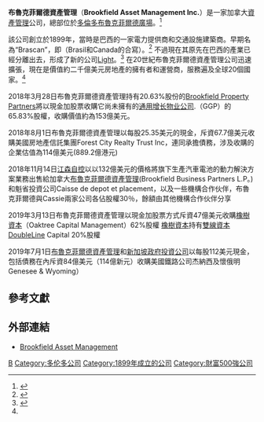 {{Infobox company
| name             = 布魯克菲爾德資產管理<br />Brookfield Asset Management, Inc.
| logo             = [[File:Brookfield_Asset_Management_logo.svg|center]]
| type             = [[上市公司|上市公司]]
| traded_as        = {{TSX|BAM.A}}<br>{{NYSE|BAM}}<br>{{Euronext|BAMA}}<br>[[S&P/TSX_60|S&P/TSX 60成分]]
| foundation       = 1899
| founder          = [[威廉·麥肯齊_(鐵路企業家)|威廉·麥肯齊]]<br> [[弗雷德里克·斯塔克·皮爾森|弗雷德里克·斯塔克·皮爾森]]
| location_city    = [[多倫多|多倫多]][[布魯克菲爾德廣場_(多倫多)|布魯克菲爾德廣場]]
| location_country = [[加拿大|加拿大]]
| location         =
| locations        =
| area_served      = 全球
| key_people       = Frank J. McKenna<ref>{{cite news| url = http://quotes.wsj.com/BAM/company-people| title = Company Overview| publisher = [[Wall_Street_Journal|Wall Street Journal]]| accessdate = December 2, 2013| archive-date = 2019-05-22| archive-url = https://web.archive.org/web/20190522114056/https://quotes.wsj.com/BAM/company-people| dead-url = no}}</ref><br><small>（董事長）</small><br>J. Bruce Flatt<ref name="James Flatt">{{cite web| url = http://investing.businessweek.com/research/stocks/people/person.asp?personId=511370&ticker=BAM/A:CN| title = James Flatt: Executive Profile & Biography| publisher = [[Bloomberg_Businessweek|Bloomberg Businessweek]]| accessdate = December 2, 2013| archive-date = 2013-12-04| archive-url = https://web.archive.org/web/20131204231231/http://investing.businessweek.com/research/stocks/people/person.asp?personId=511370&ticker=BAM%2FA%3ACN| dead-url = no}}</ref> <small>（[[CEO|CEO]]）</small>
| industry         = [[資產管理|資產管理]]
| products         =
| services         = [[金融服務|金融服務]]
| revenue          = 407.86億美元（2017年）
| net_income       = 14.62億美元（2017年）
| assets           = 1927.2億美元（2017年）
| equity           = 282.44億美元（2017年）
| owner            =
| num_employees    = 80750人（2017年）
| parent           =
| divisions        =
| subsid           = [[Brookfield_Multiplex|Brookfield Multiplex]]<br>[[Brookfield_Renewable|Brookfield Renewable Energy Partners]]<br>Brookfield Property Partners<ref name="SEC Sched 13d">{{cite web | url = http://www.sec.gov/Archives/edgar/data/1001085/000119312513427923/d619567dsc13da.htm | title = Schedule 13D/A | publisher = [[U.S._Securities_and_Exchange_Commission|U.S. Securities and Exchange Commission]] | accessdate = December 2, 2013 | archive-date = 2018-12-11 | archive-url = https://web.archive.org/web/20181211130810/https://www.sec.gov/Archives/edgar/data/1001085/000119312513427923/d619567dsc13da.htm | dead-url = no }}</ref><br>Brookfield Canada Office Properties<ref name="Reuters">{{cite news |url=http://www.reuters.com/finance/stocks/overview?symbol=BOX_u.TO |title=Brookfield Canada Office Properties |publisher=[[Reuters|Reuters]] |accessdate=December 2, 2013 |archive-date=2016-09-30 |archive-url=https://web.archive.org/web/20160930230821/http://www.reuters.com/finance/stocks/overview?symbol=BOX_u.TO |dead-url=no }}</ref><br>[[Brookfield_Incorporações|Brookfield Incorporações]]<ref name="SEC Interim"/><br>[[Brookfield_Office_Properties|Brookfield Office Properties Inc.]]<br>[[Brookfield_Residential|Brookfield Residential Properties Inc.]]<br>[[博枫基础设施合作伙伴|博枫基础设施合作伙伴]]<br>[[博枫基础设施合作伙伴|Brookfield Infrastructure Partners]]<br>Brookfield Real Estate Services<ref name="SEC Interim2">{{cite web| url=http://www.sec.gov/Archives/edgar/data/1001085/000119312509176060/dex1.htm| title=Interim Report Q2 2009| publisher=[[U.S._Securities_and_Exchange_Commission|U.S. Securities and Exchange Commission]]| accessdate=December 2, 2013| archive-date=2018-12-11| archive-url=https://web.archive.org/web/20181211001854/https://www.sec.gov/Archives/edgar/data/1001085/000119312509176060/dex1.htm| dead-url=no}}</ref>
| homepage         = [http://www.brookfield.cn www.brookfield.cn]
| footnotes        =
| intl             =
}}

'''布魯克菲爾德資產管理'''（'''Brookfield Asset Management Inc.'''）是一家加拿大[[資產管理|資產管理]]公司，總部位於[[多倫多|多倫多]][[布魯克菲爾德廣場_(多倫多)|布魯克菲爾德廣場]]。<ref name="Bloomberg Profile">{{cite news|url=http://www.bloomberg.com/quote/BAM:US/profile|title=BAM Profile & Executives|publisher=[[Bloomberg_L.P.|Bloomberg L.P.]]|accessdate=December 2, 2013|archive-date=2017-04-07|archive-url=https://web.archive.org/web/20170407022533/https://www.bloomberg.com/quote/BAM:US/profile|dead-url=no}}</ref>

該公司創立於1899年，當時是巴西的一家電力提供商和交通設施建築商。早期名為“Brascan”，即（Brasil和Canada的合寫）。<ref>{{cite news|last=Won|first=Shirley|title=What's in a name? Plenty if it's Brascan|url=http://www.globeadvisor.com/servlet/ArticleNews/story/gam/20050916/RBRASCAN16|publisher=[[The_Globe_and_Mail|The Globe and Mail]]|date=September 16, 2005|accessdate=2014-09-24|archive-date=2018-09-30|archive-url=https://web.archive.org/web/20180930025650/http://www.globeadvisor.com/servlet/ArticleNews/story/gam/20050916/RBRASCAN16|dead-url=no}}</ref> 不過現在其原先在巴西的產業已經分離出去，形成了新的公司[[Light_S.A.|Light]]。<ref>{{cite web|url=http://investing.businessweek.com/research/stocks/private/snapshot.asp?privcapId=106897980|title=Brazilian Traction Light and Power Company Ltd.|publisher=[[Bloomberg_L.P.|Bloomberg L.P.]]|accessdate = December 4, 2013}}</ref> 在20世紀布魯克菲爾德資產管理公司迅速擴張，現在是價值約二千億美元房地產的擁有者和運營商，服務遍及全球20個國家。<ref name="SEC Annual Report"/>

2018年3月28日布魯克菲爾德資產管理持有20.63%股份的[[Brookfield_Property_Partners|Brookfield Property Partners]]將以現金加股票收購它尚未擁有的[[通用增长物业公司|通用增长物业公司]].（GGP）的65.83%股權，收購價值約為153億美元。

2018年8月1日布魯克菲爾德資產管理以每股25.35美元的現金，斥資67.7億美元收購美國房地產信託集團Forest City Realty Trust Inc，連同承擔債務，涉及收購的企業估值為114億美元(889.2億港元)

2018年11月14日[[江森自控|江森自控]]以以132億美元的價格將旗下生產汽車電池的動力解決方案業務出售給加拿大[[布魯克菲爾德資產管理|布魯克菲爾德資產管理]](Brookfield Business Partners L.P。)和魁省投資公司Caisse de depot et placement，以及一些機構合作伙伴，布魯克菲爾德與Cassie兩家公司各佔股權30％，餘額由其他機構合作伙伴分享

2019年3月13日布魯克菲爾德資產管理以現金加股票方式斥資47億美元收購[[橡樹資本|橡樹資本]]（Oaktree Capital Management）62%股權
[[橡樹資本|橡樹資本]]持有[[雙線資本|雙線資本]]DoubleLine Capital 20%股權

2019年7月1日[[布魯克菲爾德資產管理|布魯克菲爾德資產管理]]和[[新加坡政府投資公司|新加坡政府投資公司]]以每股112美元現金，包括債務在內斥資84億美元（114億新元）收購美國鐵路公司杰納西及懷俄明 Genesee & Wyoming）

== 參考文獻==
{{Reflist|2}}

==外部連結==
* [https://www.brookfield.cn Brookfield Asset Management] {{Wayback|url=https://www.brookfield.cn/ |date=20210204101853 }}

{{标普TSX60指数}}

[[Category:标普TSX60指数|B]]
[[Category:多伦多公司|Category:多伦多公司]]
[[Category:1899年成立的公司|Category:1899年成立的公司]]
[[Category:財富500強公司|Category:財富500強公司]]